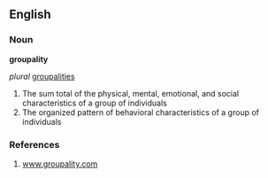 ==English==

===Noun===

'''groupality'''

''plural'' [[groupalities]]
# The sum total of the physical, mental, emotional, and social characteristics of a group of individuals
# The organized pattern of behavioral characteristics of a group of individuals

===References===
# [http://www.groupality.com www.groupality.com]
